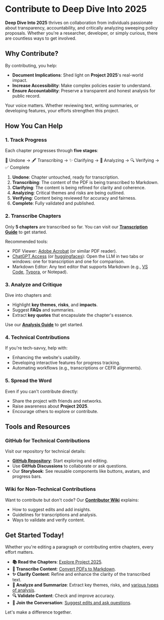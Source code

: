 
# Contribute to Deep Dive Into 2025

**Deep Dive Into 2025** thrives on collaboration from individuals passionate about transparency, accountability, and critically analyzing sweeping policy proposals. Whether you're a researcher, developer, or simply curious, there are countless ways to get involved.

## Why Contribute?

By contributing, you help:
- **Document Implications**: Shed light on **Project 2025**'s real-world impact.
- **Increase Accessibility**: Make complex policies easier to understand.
- **Ensure Accountability**: Preserve a transparent and honest analysis for public record.

Your voice matters. Whether reviewing text, writing summaries, or developing features, your efforts strengthen this project.

## How You Can Help

### 1. **Track Progress**
Each chapter progresses through **five stages**:

📂 Undone → 🖋️ Transcribing → ✨ Clarifying → 🧠 Analyzing → 🔍 Verifying → ✅ Complete

1. **Undone**: Chapter untouched, ready for transcription.
2. **Transcribing**: The content of the PDF is being transcribed to Markdown.
3. **Clarifying**: The content is being refined for clarity and coherence.
4. **Analyzing**: Critical themes and risks are being outlined.
5. **Verifying**: Content being reviewed for accuracy and fairness.
6. **Complete**: Fully validated and published.

### 2. **Transcribe Chapters**
Only **5 chapters** are transcribed so far. You can visit our **[Transcription Guide](https://github.com/deepdiveinto2025/deepdiveinto2025/wiki/%F0%9F%96%8B%EF%B8%8F-Transcription-Guide)** to get started.

Recommended tools:

* PDF Viewer: [Adobe Acrobat](https://www.adobe.com/acrobat/online.html) (or similar PDF reader).
* [ChatGPT Access](https://chatgpt.com/) (or [huggingfaces](https://huggingface.co/)): Open the LLM in two tabs or windows: one for transcription and one for comparison.
* Markdown Editor: Any text editor that supports Markdown (e.g., [VS Code](https://code.visualstudio.com/docs/languages/markdown), [Typora](https://typora.io/), or Notepad).


### 3. **Analyze and Critique**

Dive into chapters and:
- Highlight **key themes**, **risks**, and **impacts**.
- Suggest **FAQs** and summaries.
- Extract **key quotes** that encapsulate the chapter's essence.

Use our **[Analysis Guide](https://github.com/deepdiveinto2025/deepdiveinto2025/wiki/%F0%9F%93%96-Glossary-of-Terms:-Content#-types-of-analysis)** to get started.

### 4. **Technical Contributions**
If you're tech-savvy, help with:
- Enhancing the website's usability.
- Developing interactive features for progress tracking.
- Automating workflows (e.g., transcriptions or CEFR alignments).

### 5. **Spread the Word**
Even if you can't contribute directly:
- Share the project with friends and networks.
- Raise awareness about **Project 2025**.
- Encourage others to explore or contribute.

## Tools and Resources

### **GitHub for Technical Contributions**
Visit our repository for technical details:
- **[GitHub Repository](https://github.com/deepdiveinto2025/deepdiveinto2025)**: Start exploring and editing.
- Use **GitHub Discussions** to collaborate or ask questions.
- Our **Storybook**: See reusable components like buttons, avatars, and progress bars.

### **Wiki for Non-Technical Contributions**
Want to contribute but don't code? Our **[Contributor Wiki](https://github.com/deepdiveinto2025/deepdiveinto2025/wiki)** explains:
- How to suggest edits and add insights.
- Guidelines for transcriptions and analysis.
- Ways to validate and verify content.

## Get Started Today!

Whether you're editing a paragraph or contributing entire chapters, every effort matters.  
- **📚 Read the Chapters**: [Explore Project 2025](https://deepdiveinto2025.github.io/deepdiveinto2025/project2025).
- **📝 Transcribe Content**: [Convert PDFs to Markdown](https://github.com/deepdiveinto2025/deepdiveinto2025/wiki/%F0%9F%96%8B%EF%B8%8F-Transcription-Guide).
- **✨ Clarify Content**: Refine and enhance the clarity of the transcribed text.
- **🧠 Analyze and Summarize**: Extract key themes, risks, and [various types of analysis](https://github.com/deepdiveinto2025/deepdiveinto2025/wiki/%F0%9F%93%96-Glossary-of-Terms:-Content#-types-of-analysis).
- **🔍 Validate Content**: Check and improve accuracy.
- **💬  Join the Conversation**: [Suggest edits and ask questions](https://github.com/deepdiveinto2025/deepdiveinto2025/discussions).

Let's make a difference together.

